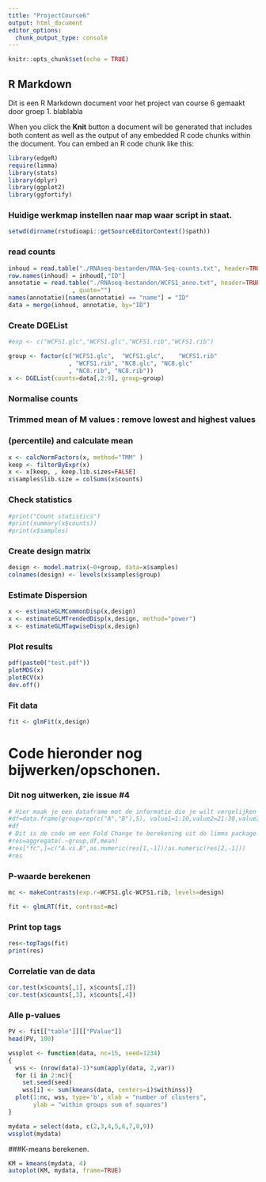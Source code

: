 ```yaml
---
title: "ProjectCourse6"
output: html_document
editor_options: 
  chunk_output_type: console
---
```


```r
knitr::opts_chunk$set(echo = TRUE)
```

## R Markdown

Dit is een R Markdown document voor het project van course 6 gemaakt door groep 1. blablabla

When you click the **Knit** button a document will be generated that includes both content as well as the output of any embedded R code chunks within the document. You can embed an R code chunk like this:


```r
library(edgeR)
require(limma)
library(stats)
library(dplyr)
library(ggplot2)
library(ggfortify)
```
### Huidige werkmap instellen naar map waar script in staat. 
```r
setwd(dirname(rstudioapi::getSourceEditorContext()$path))
```
### read counts
```r

inhoud = read.table("./RNAseq-bestanden/RNA-Seq-counts.txt", header=TRUE)
row.names(inhoud) = inhoud[,"ID"]
annotatie = read.table("./RNAseq-bestanden/WCFS1_anno.txt", header=TRUE, sep="\t"
                  , quote="")
names(annotatie)[names(annotatie) == "name"] = "ID"
data = merge(inhoud, annotatie, by="ID")
```

### Create DGEList
```r
#exp <- c("WCFS1.glc","WCFS1.glc","WCFS1.rib","WCFS1.rib")

group <- factor(c("WCFS1.glc",	"WCFS1.glc",	"WCFS1.rib"
                 , "WCFS1.rib", "NC8.glc", "NC8.glc"	
                 , "NC8.rib", "NC8.rib"))
x <- DGEList(counts=data[,2:9], group=group)
```

### Normalise counts
### Trimmed mean of M values : remove lowest and highest values
### (percentile) and calculate mean
```r
x <- calcNormFactors(x, method="TMM" )
keep <- filterByExpr(x)
x <- x[keep, , keep.lib.sizes=FALSE]
x$samples$lib.size = colSums(x$counts)
```

### Check statistics
```r
#print("Count statistics")
#print(summary(x$counts))
#print(x$samples)
```

### Create design matrix
```r
design <- model.matrix(~0+group, data=x$samples)
colnames(design) <- levels(x$samples$group)
```

### Estimate Dispersion
```r
x <- estimateGLMCommonDisp(x,design)
x <- estimateGLMTrendedDisp(x,design, method="power")
x <- estimateGLMTagwiseDisp(x,design)
```

### Plot results
```r
pdf(paste0("test.pdf"))
plotMDS(x)
plotBCV(x)
dev.off()
```

### Fit data
```r
fit <- glmFit(x,design)
```





# Code hieronder nog bijwerken/opschonen.

### Dit nog uitwerken, zie issue #4
```r
# Hier maak je een dataframe met de informatie die je wilt vergelijken 
#df=data.frame(group=rep(c("A","B"),5), value1=1:10,value2=21:30,value3=41:50,stringsAsFactors = F)
#df
# Dit is de code om een Fold Change te berekening uit de limma package 
#res=aggregate(.~group,df,mean) 
#res["fc",]=c("A.vs.B",as.numeric(res[1,-1])/as.numeric(res[2,-1])) 
#res
```

### P-waarde berekenen
```r
mc <- makeContrasts(exp.r=WCFS1.glc-WCFS1.rib, levels=design)

fit <- glmLRT(fit, contrast=mc)
```
### Print top tags
```r
res<-topTags(fit)
print(res)
```
### Correlatie van de data
```r
cor.test(x$counts[,1], x$counts[,2])
cor.test(x$counts[,3], x$counts[,4])
```
### Alle p-values
```r
PV <- fit[["table"]][["PValue"]]
head(PV, 100)
```

```r
wssplot <- function(data, nc=15, seed=1234)
{
  wss <- (nrow(data)-1)*sum(apply(data, 2,var))
  for (i in 2:nc){
    set.seed(seed)
    wss[i] <- sum(kmeans(data, centers=i)$withinss)}
  plot(1:nc, wss, type='b', xlab = "number of clusters", 
       ylab = "within groups sum of squares")
}

mydata = select(data, c(2,3,4,5,6,7,8,9))
wssplot(mydata)
```

###K-means berekenen.
```r
KM = kmeans(mydata, 4)
autoplot(KM, mydata, frame=TRUE)
```